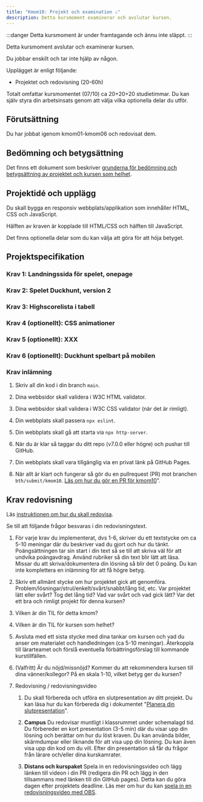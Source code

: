 ```yaml
---
title: "Kmom10: Projekt och examination ⚠️" 
description: Detta kursmoment examinerar och avslutar kursen.
---
```



:::danger
Detta kursmoment är under framtagande och ännu inte släppt.
:::


Detta kursmoment avslutar och examinerar kursen.

Du jobbar enskilt och tar inte hjälp av någon.

Upplägget är enligt följande:

* Projektet och redovisning (20-60h)

Totalt omfattar kursmomentet (07/10) ca 20+20+20 studietimmar. Du kan själv styra din arbetsinsats genom att välja vilka optionella delar du utför.



## Förutsättning

Du har jobbat igenom kmom01-kmom06 och redovisat dem.



## Bedömning och betygsättning

Det finns ett dokument som beskriver [grunderna för bedömning och betygsättning av projektet och kursen som helhet](/website/intro/bedomning-och-betygsattning/).



## Projektidé och upplägg

Du skall bygga en responsiv webbplats/applikation som innehåller HTML, CSS och JavaScript.

Hälften av kraven är kopplade till HTML/CSS och hälften till JavaScript.

Det finns optionella delar som du kan välja att göra för att höja betyget.



## Projektspecifikation



### Krav 1: Landningssida för spelet, onepage


### Krav 2: Spelet Duckhunt, version 2


### Krav 3: Highscorelista i tabell


### Krav 4 (optionellt): CSS animationer


### Krav 5 (optionellt): XXX


### Krav 6 (optionellt): Duckhunt spelbart på mobilen




### Krav inlämning

1. Skriv all din kod i din branch `main`. 

1. Dina webbsidor skall validera i W3C HTML validator.

1. Dina webbsidor skall validera i W3C CSS validator (när det är rimligt).

1. Din webbplats skall passera `npx eslint`.

1. Din webbplats skall gå att starta via `npx http-server`.

1. När du är klar så taggar du ditt repo (v7.0.0 eller högre) och pushar till GitHub.

1. Din webbplats skall vara tillgänglig via en privat länk på GitHub Pages.

1. När allt är klart och fungerar så gör du en pullrequest (PR) mot branchen `bth/submit/kmom10`. [Läs om hur du gör en PR för kmom10](/website/laromaterial/instruktion/gor-en-pr-for-kmom10)".



## Krav redovisning

Läs [instruktionen om hur du skall redovisa](/website/laromaterial/instruktion/resultat-och-redovisning).

Se till att följande frågor besvaras i din redovisningstext.

1. För varje krav du implementerat, dvs 1-6, skriver du ett textstycke om ca 5-10 meningar där du beskriver vad du gjort och hur du tänkt. Poängsättningen tar sin start i din text så se till att skriva väl för att undvika poängavdrag. Använd rubriker så din text blir lätt att läsa. Missar du att skriva/dokumentera din lösning så blir det 0 poäng. Du kan inte komplettera en inlämning för att få högre betyg.

1. Skriv ett allmänt stycke om hur projektet gick att genomföra. Problem/lösningar/strul/enkelt/svårt/snabbt/lång tid, etc. Var projektet lätt eller svårt? Tog det lång tid? Vad var svårt och vad gick lätt? Var det ett bra och rimligt projekt för denna kursen?

1. Vilken är din TIL för detta kmom?
1. Vilken är din TIL för kursen som helhet?

1. Avsluta med ett sista stycke med dina tankar om kursen och vad du anser om materialet och handledningen (ca 5-10 meningar). Återkoppla till lärarteamet och förslå eventuella förbättringsförslag till kommande kurstillfällen. 

1. (Valfritt) Är du nöjd/missnöjd? Kommer du att rekommendera kursen till dina vänner/kollegor? På en skala 1-10, vilket betyg ger du kursen?

1. Redovisning / redovisningsvideo

    1. Du skall förbereda och utföra en slutpresentation av ditt projekt. Du kan läsa hur du kan förbereda dig i dokumentet "[Planera din slutpresentation](/website/laromaterial/instruktion/planera-din-slutpresentation/)".

    1. **Campus** Du redovisar muntligt i klassrummet under schemalagd tid. Du förbereder en kort presentation (3-5 min) där du visar upp din lösning och berättar om hur du löst kraven. Du kan använda bilder, skärmdumpar eller liknande för att visa upp din lösning. Du kan även visa upp din kod om du vill. Efter din presentation så får du frågor från lärare och/eller dina kurskamrater.

    1. **Distans och kurspaket** Spela in en redovisningsvideo och lägg länken till videon i din PR (redigera din PR och lägg in den tillsammans med länken till din GitHub pages). Detta kan du göra dagen efter projektets deadline. Läs mer om hur du kan [spela in en redovisningsvideo med OBS](/website/laromaterial/instruktion/redovisningsvideo-spela-in/).
